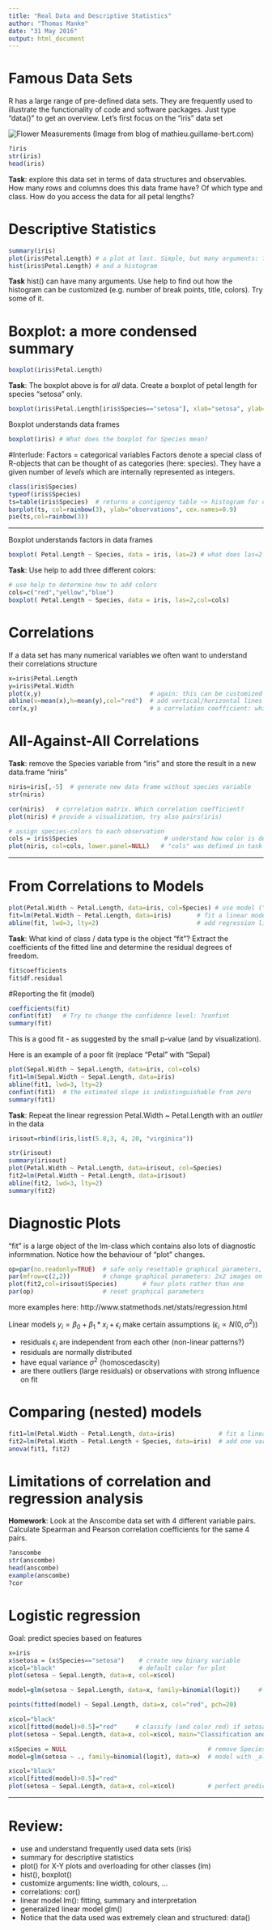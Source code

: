 ```yaml
---
title: "Real Data and Descriptive Statistics"
author: "Thomas Manke"
date: "31 May 2016"
output: html_document
---
```


# Famous Data Sets
R has a large range of pre-defined data sets. They are frequently used to illustrate the functionality of code and software packages. Just type "data()" to get an overview. Let's first focus on the "iris" data set

![Flower Measurements](../images/sepal_petal.jpeg) 
(Image from blog of mathieu.guillame-bert.com)
```r
?iris
str(iris)
head(iris)
```
**Task**: explore this data set in terms of data structures and observables.
How many rows and columns does this data frame have? Of which type and class. How do you access the data for all petal lengths?

# Descriptive Statistics
```r
summary(iris)
plot(iris$Petal.Length) # a plot at last. Simple, but many arguments: ?plot 
hist(iris$Petal.Length) # and a histogram
```

**Task** hist() can have many arguments. Use help to find out how the histogram can be customized (e.g. number of break points, title, colors). Try some of it.

# Boxplot: a more condensed summary
```r
boxplot(iris$Petal.Length)
```

**Task**: The boxplot above is for *all* data. Create a boxplot of petal length for species "setosa" only.
```r
boxplot(iris$Petal.Length[iris$Species=="setosa"], xlab="setosa", ylab="Petal Length", col="red")
```

Boxplot understands data frames
```r
boxplot(iris) # What does the boxplot for Species mean?
```

#Interlude: Factors = categorical variables
Factors denote a special class of R-objects that can be thought of as categories (here: species). They have a given number of *levels* which are internally represented as integers.
```r
class(iris$Species)
typeof(iris$Species)
ts=table(iris$Species)  # returns a contigency table ~> histogram for categorical data
barplot(ts, col=rainbow(3), ylab="observations", cex.names=0.9)
pie(ts,col=rainbow(3))
```

***

Boxplot understands factors in data frames
```r
boxplot( Petal.Length ~ Species, data = iris, las=2) # what does las=2 do ?
```

**Task**: Use help to add three different colors:
```r
# use help to determine how to add colors
cols=c("red","yellow","blue")
boxplot( Petal.Length ~ Species, data = iris, las=2,col=cols)
```


# Correlations
If a data set has many numerical variables we often want to understand their correlations structure
```r
x=iris$Petal.Length
y=iris$Petal.Width
plot(x,y)                              # again: this can be customized
abline(v=mean(x),h=mean(y),col="red")  # add vertical/horizontal lines
cor(x,y)                               # a correlation coefficient: which one?
```

# All-Against-All Correlations
**Task**: remove the Species variable from "iris" and store the result in a new data.frame "niris"
```r
niris=iris[,-5]  # generate new data frame without species variable
str(niris)
```

```r
cor(niris)   # correlation matrix. Which correlation coefficient?
plot(niris) # provide a visualization, try also pairs(iris)

# assign species-colors to each observation 
cols = iris$Species                        # understand how color is defined
plot(niris, col=cols, lower.panel=NULL)   # "cols" was defined in task above
```

***

# From Correlations to Models
```r
plot(Petal.Width ~ Petal.Length, data=iris, col=Species) # use model ("formula") notation
fit=lm(Petal.Width ~ Petal.Length, data=iris)       # fit a linear model
abline(fit, lwd=3, lty=2)                           # add regression line
```

**Task**: What kind of class / data type is the object "fit"? Extract the coefficients of the fitted line and determine the residual degrees of freedom.

```r
fit$coefficients
fit$df.residual
```

#Reporting the fit (model)
```r
coefficients(fit)
confint(fit)   # Try to change the confidence level: ?confint
summary(fit)
```

This is a good fit - as suggested by the small p-value (and by visualization).  

Here is an example of a poor fit (replace "Petal" with "Sepal)
```r
plot(Sepal.Width ~ Sepal.Length, data=iris, col=cols)  
fit1=lm(Sepal.Width ~ Sepal.Length, data=iris)     
abline(fit1, lwd=3, lty=2)    
confint(fit1)  # the estimated slope is indistinguishable from zero
summary(fit1)
```


**Task**: Repeat the linear regression Petal.Width ~ Petal.Length with an *outlier* in the data 
```r
irisout=rbind(iris,list(5.8,3, 4, 20, "virginica"))
```

```r
str(irisout)
summary(irisout)
plot(Petal.Width ~ Petal.Length, data=irisout, col=Species)
fit2=lm(Petal.Width ~ Petal.Length, data=irisout)
abline(fit2, lwd=3, lty=2)    
summary(fit2)
```

# Diagnostic Plots
"fit" is a large object of the lm-class which contains also lots of diagnostic informmation. Notice how the behaviour of "plot" changes.
```r
op=par(no.readonly=TRUE)  # safe only resettable graphical parameters, avoids many warnings
par(mfrow=c(2,2))         # change graphical parameters: 2x2 images on device
plot(fit2,col=irisout$Species)       # four plots rather than one
par(op)                   # reset graphical parameters
```
more examples here: http://www.statmethods.net/stats/regression.html

Linear models $y_i=\beta_0 + \beta_1 * x_i + \epsilon_i$ make certain assumptions ($\epsilon_i \propto N(0,\sigma^2)$)

* residuals $\epsilon_i$ are independent from each other (non-linear patterns?)
* residuals are normally distributed
* have equal variance $\sigma^2$ (homoscedascity)
* are there outliers (large residuals) or observations with strong influence on fit

# Comparing (nested) models
```r
fit1=lm(Petal.Width ~ Petal.Length, data=iris)            # fit a linear model
fit2=lm(Petal.Width ~ Petal.Length + Species, data=iris)  # add one variable Species
anova(fit1, fit2)
```

# Limitations of correlation and regression analysis
**Homework**: Look at the Anscombe data set with 4 different variable pairs. Calculate Spearman and Pearson correlation coefficients for the same 4 pairs.
```r
?anscombe
str(anscombe)
head(anscombe)
example(anscombe)
?cor
```

# Logistic regression
Goal: predict species based on features
```r
x=iris
x$setosa = (x$Species=="setosa")    # create new binary variable
x$col="black"                       # default color for plot
plot(setosa ~ Sepal.Length, data=x, col=x$col)

model=glm(setosa ~ Sepal.Length, data=x, family=binomial(logit))     # generalized linear model --> logistic regression

points(fitted(model) ~ Sepal.Length, data=x, col="red", pch=20)

x$col="black"
x$col[fitted(model)>0.5]="red"     # classify (and color red) if setosa is probable
plot(setosa ~ Sepal.Length, data=x, col=x$col, main="Classification and Misclassification")
```

```r
x$Species = NULL                                       # remove Species variable from x
model=glm(setosa ~ ., family=binomial(logit), data=x)  # model with _all_ features/variables

x$col="black"
x$col[fitted(model)>0.5]="red"
plot(setosa ~ Sepal.Length, data=x, col=x$col)         # perfect predictor
```


***
# Review:
* use and understand frequently used data sets (iris)
* summary  for descriptive statistics
* plot() for X-Y plots and overloading for other classes (lm)
* hist(), boxplot()
* customize arguments: line width, colours, ...
* correlations: cor()
* linear model lm(): fitting, summary and interpretation
* generalized linear model glm()
* Notice that the data used was extremely clean and structured: data()
